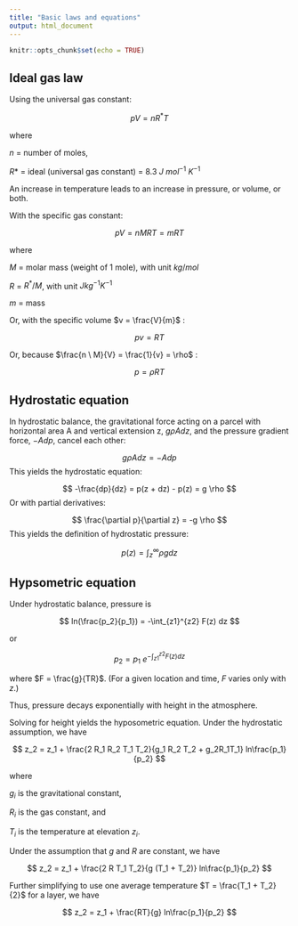 ```yaml
---
title: "Basic laws and equations"
output: html_document
---
```


```r
knitr::opts_chunk$set(echo = TRUE)
```

## Ideal gas law

Using the universal gas constant:

$$
p V = n R^* T
$$

where

$n$ = number of moles,

$R*$ = ideal (universal gas constant) = $8.3$ $J\ mol^{-1}\ K^{-1}$

An increase in temperature leads to an increase in pressure, or volume, or both.

With the specific gas constant:

$$
p V = n M R T = m R T
$$

where

$M$ = molar mass (weight of 1 mole), with unit $kg/mol$

$R$ = $R^*/M$, with unit $Jkg^{-1}K^{-1}$

$m$ = mass

Or, with the specific volume $v = \frac{V}{m}$ :

$$
p v = R T
$$

Or, because $\frac{n \ M}{V} = \frac{1}{v} = \rho$ :

$$
p = \rho R T
$$

## Hydrostatic equation

In hydrostatic balance, the gravitational force acting on a parcel with horizontal area A and vertical extension z, $g \rho A dz$, and the pressure gradient force, $-A dp$, cancel each other:

$$
g \rho A dz = -A dp
$$ This yields the hydrostatic equation:

$$
-\frac{dp}{dz} = p(z + dz) - p(z) = g \rho
$$ Or with partial derivatives:

$$
\frac{\partial p}{\partial z} = -g \rho
$$ This yields the definition of hydrostatic pressure:

$$
p(z) = \int_z^\infty \rho g dz 
$$

## Hypsometric equation

Under hydrostatic balance, pressure is

$$
ln(\frac{p_2}{p_1}) = -\int_{z1}^{z2} F(z) dz
$$

or

$$
p_2 = p_1 \ e^{-\int_{z1}^{z2} F(z) dz}
$$

where $F = \frac{g}{TR}$. (For a given location and time, $F$ varies only with $z$.)

Thus, pressure decays exponentially with height in the atmosphere.

Solving for height yields the hyposometric equation. Under the hydrostatic assumption, we have

$$
z_2 = z_1 + \frac{2 R_1 R_2 T_1 T_2}{g_1 R_2 T_2 + g_2R_1T_1} ln\frac{p_1}{p_2}
$$

where

$g_i$ is the gravitational constant,

$R_i$ is the gas constant, and

$T_i$ is the temperature at elevation $z_i$.

Under the assumption that $g$ and $R$ are constant, we have

$$
z_2 = z_1 + \frac{2 R T_1 T_2}{g (T_1 + T_2)} ln\frac{p_1}{p_2}
$$

Further simplifying to use one average temperature $T = \frac{T_1 + T_2}{2}$ for a layer, we have

$$
z_2 = z_1 + \frac{RT}{g} ln\frac{p_1}{p_2}
$$
